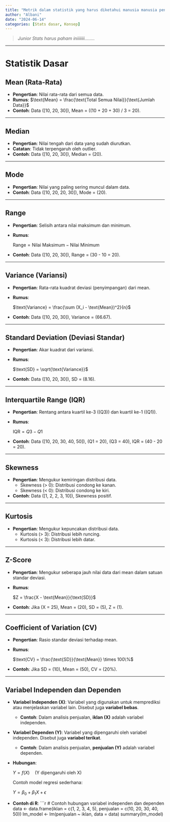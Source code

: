 ```yaml
---
title: "Metrik dalam statistik yang harus diketahui manusia manusia penyandang Stats"
author: "Albani"
date: "2024-06-14"
categories: [Stats dasar, Konsep]
---
```

> *Junior Stats harus paham iniiiiiii........*

-------

# Statistik Dasar

## Mean (Rata-Rata)

- **Pengertian**: Nilai rata-rata dari semua data.
- **Rumus**: 
  $\text{Mean} = \frac{\text{Total Semua Nilai}}{\text{Jumlah Data}}$
- **Contoh**: Data \([10, 20, 30]\), Mean = \((10 + 20 + 30) / 3 = 20\).

---

## Median

- **Pengertian**: Nilai tengah dari data yang sudah diurutkan.
- **Catatan**: Tidak terpengaruh oleh outlier.
- **Contoh**: Data \([10, 20, 30]\), Median = \(20\).

---

## Mode

- **Pengertian**: Nilai yang paling sering muncul dalam data.
- **Contoh**: Data \([10, 20, 20, 30]\), Mode = \(20\).

---

## Range
- **Pengertian**: Selisih antara nilai maksimum dan minimum.
- **Rumus**: 

  $\text{Range} = \text{Nilai Maksimum} - \text{Nilai Minimum}$
  
- **Contoh**: Data \([10, 20, 30]\), Range = \(30 - 10 = 20\).

---

## Variance (Variansi)
- **Pengertian**: Rata-rata kuadrat deviasi (penyimpangan) dari mean.
- **Rumus**: 
  
  $\text{Variance} = \frac{\sum (X_i - \text{Mean})^2}{n}$
  
- **Contoh**: Data \([10, 20, 30]\), Variance = \(66.67\).

---

## Standard Deviation (Deviasi Standar)
- **Pengertian**: Akar kuadrat dari variansi.
- **Rumus**: 
  
  $\text{SD} = \sqrt{\text{Variance}}$
  
- **Contoh**: Data \([10, 20, 30]\), SD = \(8.16\).

---

## Interquartile Range (IQR)
- **Pengertian**: Rentang antara kuartil ke-3 (\(Q3\)) dan kuartil ke-1 (\(Q1\)).
- **Rumus**: 
  
  $\text{IQR} = Q3 - Q1$
  
- **Contoh**: Data \([10, 20, 30, 40, 50]\), \(Q1 = 20\), \(Q3 = 40\), IQR = \(40 - 20 = 20\).

---

## Skewness
- **Pengertian**: Mengukur kemiringan distribusi data.
  - Skewness \(> 0\): Distribusi condong ke kanan.
  - Skewness \(< 0\): Distribusi condong ke kiri.
- **Contoh**: Data \([1, 2, 2, 3, 10]\), Skewness positif.

---

## Kurtosis
- **Pengertian**: Mengukur kepuncakan distribusi data.
  - Kurtosis \(> 3\): Distribusi lebih runcing.
  - Kurtosis \(< 3\): Distribusi lebih datar.

---

## Z-Score
- **Pengertian**: Mengukur seberapa jauh nilai data dari mean dalam satuan standar deviasi.
- **Rumus**: 
  
  $Z = \frac{X - \text{Mean}}{\text{SD}}$
  
- **Contoh**: Jika \(X = 25\), Mean = \(20\), SD = \(5\), Z = \(1\).

---

## Coefficient of Variation (CV)
- **Pengertian**: Rasio standar deviasi terhadap mean.
- **Rumus**: 
  
  $\text{CV} = \frac{\text{SD}}{\text{Mean}} \times 100\%$
  
- **Contoh**: Jika SD = \(10\), Mean = \(50\), CV = \(20\%\).

---

## Variabel Independen dan Dependen
- **Variabel Independen (X)**: Variabel yang digunakan untuk memprediksi atau menjelaskan variabel lain. Disebut juga **variabel bebas**.
  - **Contoh**: Dalam analisis penjualan, **iklan (X)** adalah variabel independen.

- **Variabel Dependen (Y)**: Variabel yang dipengaruhi oleh variabel independen. Disebut juga **variabel terikat**.
  - **Contoh**: Dalam analisis penjualan, **penjualan (Y)** adalah variabel dependen.

- **Hubungan**: 
  
  $Y = f(X) \quad \text{(Y dipengaruhi oleh X)}$
  
  Contoh model regresi sederhana:
  
  $Y = \beta_0 + \beta_1 X + \epsilon$
  
- **Contoh di R**:
  ```r
  # Contoh hubungan variabel independen dan dependen
  data <- data.frame(iklan = c(1, 2, 3, 4, 5), penjualan = c(10, 20, 30, 40, 50))
  lm_model <- lm(penjualan ~ iklan, data = data)
  summary(lm_model)
